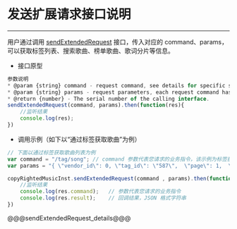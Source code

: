 # 发送扩展请求接口说明

- - -



用户通过调用 [sendExtendedRequest](/article/api?doc=Express_Video_SDK_API~javascript_electron~class~ZegoCopyrightedMusic#send-extended-request) 接口，传入对应的 command、params，可以获取标签列表、搜索歌曲、榜单歌曲、歌词分片等信息。

- 接口原型

```js
参数说明
* @param {string} command - request command, see details for specific supported commands.
* @param {string} params - request parameters, each request command has corresponding request parameters.
* @return {number} - The serial number of the calling interface.
sendExtendedRequest(command, params).then(function(res){
    //监听结果
    console.log(res);
})
```


- 调用示例（如下以“通过标签获取歌曲”为例）

```js
// 下面以通过标签获取歌曲列表为例
var command = "/tag/song"; // command 参数代表您请求的业务指令，该示例为标签获取歌曲
var params = "{ \"vendor_id\": 0, \"tag_id\": \"587\",  \"page\": 1,  \"filter\": [1]}"; // params 参数，是 JSON 格式的字符串，需要您传入的额外参数

copyRightedMusicInst.sendExtendedRequest(command , params).then(function(res){
    //监听结果
    console.log(res.command);   // 参数代表您请求的业务指令
    console.log(res.result);    // 回调结果，JSON 格式字符串
})
```

@@@sendExtendedRequest_details@@@
